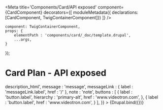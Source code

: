 

<Meta
    title='Components/Card/API exposed'
    component={CardComponent}
    decorators={[
        moduleMetadata({ declarations: [CardComponent, TwigContainerComponent]})
    ]}
/>

    component: TwigContainerComponent,
    props: {
        elementPath : 'components/card/_doc/template.drupal',
        ...args,
    }
});


# Card Plan - API exposed

<Canvas withSource='none'>
    <Story
        name='Drupal - Plan - API exposed'
        height='800px'
        args={{
            _cardVariant     : 'plan',
            contentLists    : [
                {
                    title       : 'contentLists.title',
                    description : 'contentLists.description',
                    content     : [
                        {
                            label: 'contentLists.content.label',
                            icon: 'placeholder',
                        }
                    ]
                },
                {
                    title       : 'contentLists.title',
                    description : 'contentLists.description',
                    content     : [
                        {
                            label: 'contentLists.content.label',
                            icon: 'placeholder',
                        }
                    ]
                }
            ],
            promotionBadges : [
                {
                    label    :'promotionBadges.label',
                    iconName : 'placeholder',
                }
            ],
            price           : {
                upperTitle      : 'price.upperTitle',
                upfront         : {
                    label         : 'price.upfront.label',
                    dollar        : 'price.upfront.dollar',
                },
                dollar          : 'price.dollar',
                cent            : 'price.cent',
                promotion       : {
                    title       : 'price.promotion.title',
                    priceStriked: 'price.promotion.priceStriked',
                    priceSaved  : 'price.promotion.priceSaved',
                    savedLabel  : 'price.promotion.savedLabel',
                    superscript : 'price.promotion.superscript',
                    direction   : 'price.promotion.direction',
                },
                details         : 'price.details',
                message         : 'price.message',
                infosSupp       : 'price.infosSupp',
                boxAlignement   : 'price.boxAlignement',
                dashed          : 'price.dashed',
                saved           : 'price.saved',
            },
            badge           : {
                label           : 'badge'
            },
            link            : {
                label           : 'link.label',
                href            : '/'
            },
            iconName        : 'apple',
            upperTitle      : 'upperTitle',
            title           : 'title',
            subtitle        : 'subtitle',
            description_html: '<em>description</em>_html',
            message         : 'message',
            messageLink     : {
                label           : 'messageLink.label',
                href            : '/'
            },
            note            : 'note',
            buttons           : [
                {
                    label       : 'button.label',
                    hierarchy   : 'primary-alt',
                    href        : 'www.videotron.com',
                },
                {
                    label       : 'button.label',
                    href        : 'www.videotron.com',
                }
            ],
        }}
    >
        {Drupal.bind({})}
    </Story>
</Canvas>